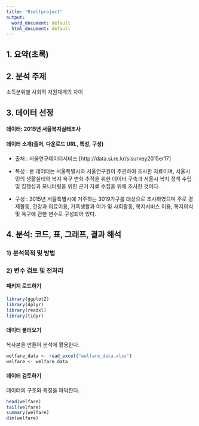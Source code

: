 ---
title: "Rselfproject"
output:
  word_document: default
  html_document: default
---
## 1. 요약(초록)


## 2. 분석 주제
소득분위별 사회적 지원체계의 차이


## 3. 데이터 선정
#### 데이터: 2015년 서울복지실태조사

#### 데이터 소개(출처, 다운로드 URL, 특성, 구성)
- 출처 : 서울연구데이터서비스 [http://data.si.re.kr/sisurvey2015er17]

- 특성 : 본 데이터는 서울특별시와 서울연구원이 주관하여 조사한 자료이며, 서울시민의 생활실태와 복지 욕구 변화 추적을 위한 데이터 구축과 서울시 복지 정책 수립 및 집행성과 모니터링을 위한 근거 자료 수집을 위해 조사한 것이다.

- 구성 : 2015년 서울특별시에 거주하는 3019가구를 대상으로 조사하였으며 주로 경제활동, 건강과 의료이용, 가족생활과 여가 및 사회활동, 복지서비스 이용, 복지의식 및 욕구에 관한 변수로 구성되어 있다. 

## 4. 분석: 코드, 표, 그래프, 결과 해석
### 1) 분석목적 및 방법


### 2) 변수 검토 및 전처리
#### 패키지 로드하기
```{r message=FALSE, warning=FALSE, paged.print=FALSE}
library(ggplot2)
library(dplyr)
library(readxl)
library(tidyr)
```

#### 데이터 불러오기
복사본을 만들어 분석에 활용한다.
```{r warning=FALSE}
welfare_data <- read_excel("welfare_data.xlsx")
welfare <- welfare_data
```

#### 데이터 검토하기
데이터의 구조와 특징을 파악한다.
```{r message=FALSE, warning=FALSE, paged.print=FALSE}
head(welfare)
tail(welfare)
summary(welfare)
dim(welfare)
```

